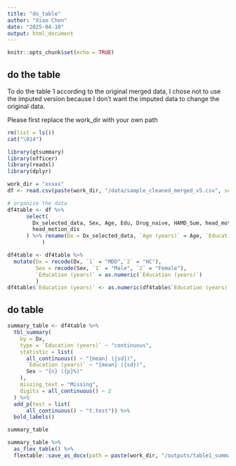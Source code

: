 ```yaml
---
title: "do_table"
author: "Xiao Chen"
date: "2025-04-10"
output: html_document
---
```


```r
knitr::opts_chunk$set(echo = TRUE)
```

## do the table

To do the table 1 according to the original merged data, I chose not to use the imputed version because I don't want the imputed data to change the original data.

Please first replace the work_dir with your own path

```r
rm(list = ls())
cat("\014")

library(gtsummary)
library(officer)
library(readxl)
library(dplyr)

work_dir = "xxxxx"
df <- read.csv(paste(work_dir, "/data/sample_cleaned_merged_v5.csv", sep = ""))

# organize the data
df4table <- df %>% 
      select(
        Dx_selected_data, Sex, Age, Edu, Drug_naive, HAMD_Sum, head_motion_rum, 
        head_motion_dis
      ) %>% rename(Dx = Dx_selected_data, `Age (years)` = Age, `Education (years)` = Edu, HAMD = HAMD_Sum, `Head motion (rum.)` = head_motion_rum, `Head motion (dis.)` = head_motion_dis
           )

df4table <- df4table %>%
  mutate(Dx = recode(Dx, `1` = "MDD",`2` = "HC"),
         Sex = recode(Sex, `1` = "Male", `2` = "Female"),
         `Education (years)` = as.numeric(`Education (years)`)
         )
df4table$`Education (years)` <- as.numeric(df4table$`Education (years)`)


```

## do table

```r
summary_table <- df4table %>%
  tbl_summary(
    by = Dx,
    type = `Education (years)` ~ "continuous",
    statistic = list(
      all_continuous() ~ "{mean} ({sd})",
      `Education (years)` ~ "{mean} ({sd})",
      Sex ~ "{n} ({p}%)"
    ),
    missing_text = "Missing",
    digits = all_continuous() ~ 2
  ) %>%
  add_p(test = list(
      all_continuous() ~ "t.test")) %>% 
  bold_labels()

summary_table

summary_table %>% 
  as_flex_table() %>%
  flextable::save_as_docx(path = paste(work_dir, "/outputs/table1_summary.docx", sep = ""))
```
